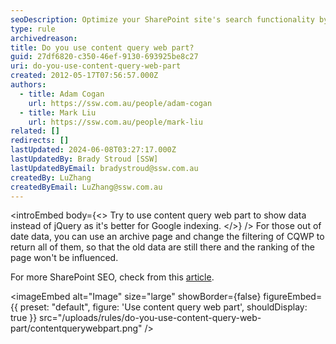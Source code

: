 ```yaml
---
seoDescription: Optimize your SharePoint site's search functionality by leveraging the Content Query Web Part to display relevant data and improve Google indexing.
type: rule
archivedreason:
title: Do you use content query web part?
guid: 27df6820-c350-46ef-9130-693925be8c27
uri: do-you-use-content-query-web-part
created: 2012-05-17T07:56:57.000Z
authors:
  - title: Adam Cogan
    url: https://ssw.com.au/people/adam-cogan
  - title: Mark Liu
    url: https://ssw.com.au/people/mark-liu
related: []
redirects: []
lastUpdated: 2024-06-08T03:27:17.000Z
lastUpdatedBy: Brady Stroud [SSW]
lastUpdatedByEmail: bradystroud@ssw.com.au
createdBy: LuZhang
createdByEmail: LuZhang@ssw.com.au
---
```


<introEmbed
  body={<>
Try to use content query web part to show data instead of jQuery as it's better for Google indexing.
  </>}
/>
For those out of date data, you can use an archive page and change the filtering of CQWP to return all of them, so that the old data are still there and the ranking of the page won't be influenced.

For more SharePoint SEO, check from this [article](http://spmatt.wordpress.com/2012/03/12/search-engine-optimisation-seo-for-sharepoint-sites-part-2/).


<imageEmbed
  alt="Image"
  size="large"
  showBorder={false}
  figureEmbed={{
    preset: "default",
    figure: 'Use content query web part',
    shouldDisplay: true
  }}
  src="/uploads/rules/do-you-use-content-query-web-part/contentquerywebpart.png"
/>
